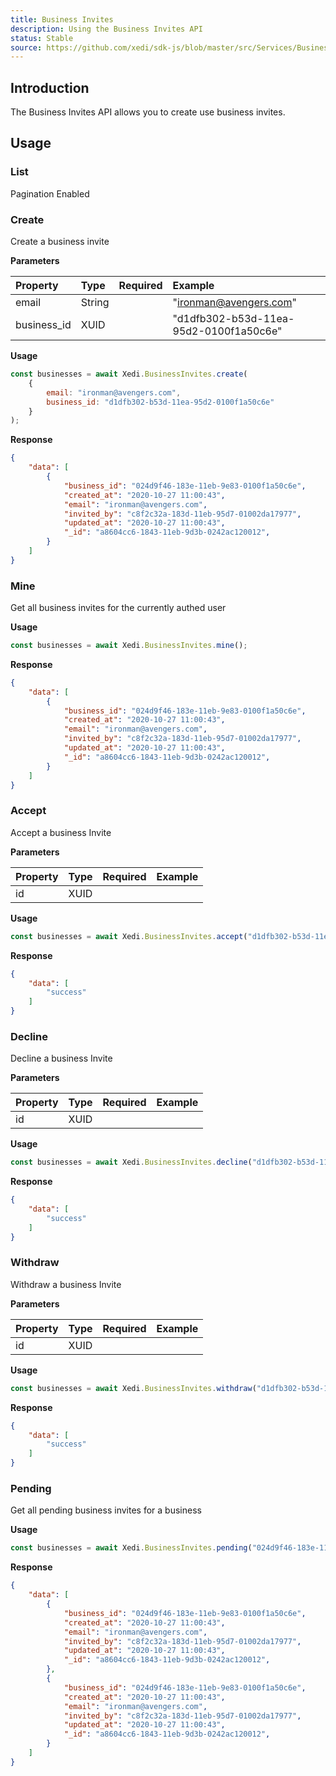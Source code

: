 ```yaml
---
title: Business Invites
description: Using the Business Invites API
status: Stable
source: https://github.com/xedi/sdk-js/blob/master/src/Services/BusinessInvites.ts
---
```



## Introduction

The Business Invites API allows you to create use business invites.

## Usage

<Flex alignItems="center">
    <H3>List</H3>
    <Box mx="auto" />
    <Label bg="#A575FF">Pagination Enabled</Label>
</Flex>


### Create
Create a business invite

**Parameters**

| Property      | Type      | Required                      | Example                                   |
| :--           | :--       | :-:                           | :--                                       |
| email         | String    |                               | "ironman@avengers.com"                    |
| business_id   | XUID      | <CheckIcon color="green.5"/>  | "d1dfb302-b53d-11ea-95d2-0100f1a50c6e"    |

**Usage**

```js
const businesses = await Xedi.BusinessInvites.create(
    {
        email: "ironman@avengers.com",
        business_id: "d1dfb302-b53d-11ea-95d2-0100f1a50c6e"
    }
);
```

**Response**

```json
{
    "data": [
        {
            "business_id": "024d9f46-183e-11eb-9e83-0100f1a50c6e",
            "created_at": "2020-10-27 11:00:43",
            "email": "ironman@avengers.com",
            "invited_by": "c8f2c32a-183d-11eb-95d7-01002da17977",
            "updated_at": "2020-10-27 11:00:43",
            "_id": "a8604cc6-1843-11eb-9d3b-0242ac120012",
        }
    ]
}
```

### Mine
Get all business invites for the currently authed user

**Usage**

```js
const businesses = await Xedi.BusinessInvites.mine();
```

**Response**

```json
{
    "data": [
        {
            "business_id": "024d9f46-183e-11eb-9e83-0100f1a50c6e",
            "created_at": "2020-10-27 11:00:43",
            "email": "ironman@avengers.com",
            "invited_by": "c8f2c32a-183d-11eb-95d7-01002da17977",
            "updated_at": "2020-10-27 11:00:43",
            "_id": "a8604cc6-1843-11eb-9d3b-0242ac120012",
        }
    ]
}
```

### Accept
Accept a business Invite

**Parameters**

| Property      | Type      | Required                                  | Example                                   |
| :--           | :--       | :-:                                       | :--                                       |
| id   | XUID   |           | <CheckIcon color="green.5"/>              | "d1dfb302-b53d-11ea-95d2-0100f1a50c6e"    |

**Usage**

```js
const businesses = await Xedi.BusinessInvites.accept("d1dfb302-b53d-11ea-95d2-0100f1a50c6e");
```

**Response**

```json
{
    "data": [
        "success"
    ]
}
```


### Decline
Decline a business Invite

**Parameters**

| Property      | Type      | Required                                  | Example                                   |
| :--           | :--       | :-:                                       | :--                                       |
| id   | XUID   |           | <CheckIcon color="green.5"/>              | "d1dfb302-b53d-11ea-95d2-0100f1a50c6e"    |

**Usage**

```js
const businesses = await Xedi.BusinessInvites.decline("d1dfb302-b53d-11ea-95d2-0100f1a50c6e");
```

**Response**

```json
{
    "data": [
        "success"
    ]
}
```

### Withdraw
Withdraw a business Invite

**Parameters**

| Property      | Type      | Required                                  | Example                                   |
| :--           | :--       | :-:                                       | :--                                       |
| id   | XUID   |           | <CheckIcon color="green.5"/>              | "d1dfb302-b53d-11ea-95d2-0100f1a50c6e"    |

**Usage**

```js
const businesses = await Xedi.BusinessInvites.withdraw("d1dfb302-b53d-11ea-95d2-0100f1a50c6e");
```

**Response**

```json
{
    "data": [
        "success"
    ]
}
```

### Pending
Get all pending business invites for a business

**Usage**

```js
const businesses = await Xedi.BusinessInvites.pending("024d9f46-183e-11eb-9e83-0100f1a50c6e");
```

**Response**

```json
{
    "data": [
        {
            "business_id": "024d9f46-183e-11eb-9e83-0100f1a50c6e",
            "created_at": "2020-10-27 11:00:43",
            "email": "ironman@avengers.com",
            "invited_by": "c8f2c32a-183d-11eb-95d7-01002da17977",
            "updated_at": "2020-10-27 11:00:43",
            "_id": "a8604cc6-1843-11eb-9d3b-0242ac120012",
        },
        {
            "business_id": "024d9f46-183e-11eb-9e83-0100f1a50c6e",
            "created_at": "2020-10-27 11:00:43",
            "email": "ironman@avengers.com",
            "invited_by": "c8f2c32a-183d-11eb-95d7-01002da17977",
            "updated_at": "2020-10-27 11:00:43",
            "_id": "a8604cc6-1843-11eb-9d3b-0242ac120012",
        }
    ]
}
```
